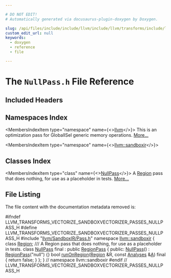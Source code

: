 ```yaml
---

# DO NOT EDIT!
# Automatically generated via docusaurus-plugin-doxygen by Doxygen.

slug: /api/files/include/include/llvm/include/llvm/transforms/include/llvm/transforms/vectorize/include/llvm/transforms/vectorize/sandboxvectorizer/include/llvm/transforms/vectorize/sandboxvectorizer/passes/nullpass-h
custom_edit_url: null
keywords:
  - doxygen
  - reference
  - file

---
```





# The `NullPass.h` File Reference

<DoxygenPage pluginConfig={pluginConfig}>



## Included Headers

<IncludesList>
<IncludesListItem
  filePath="llvm/SandboxIR/Pass.h"
  permalink="/docs/api/files/include/include/llvm/include/llvm/sandboxir/pass-h"
  isLocal="true" />
</IncludesList>

## Namespaces Index

<MembersIndex>

<MembersIndexItem
  type="namespace"
  name={<><a href="/docs/api/namespaces/llvm">llvm</a></>}>
This is an optimization pass for GlobalISel generic memory operations. <a href="/docs/api/namespaces/llvm/#details">More...</a>
</MembersIndexItem>

<MembersIndexItem
  type="namespace"
  name={<><a href="/docs/api/namespaces/llvm/sandboxir">llvm::sandboxir</a></>}>
</MembersIndexItem>

</MembersIndex>

## Classes Index

<MembersIndex>

<MembersIndexItem
  type="class"
  name={<><a href="/docs/api/classes/llvm/sandboxir/nullpass">NullPass</a></>}>
A <a href="/docs/api/classes/llvm/sandboxir/region">Region</a> pass that does nothing, for use as a placeholder in tests. <a href="/docs/api/classes/llvm/sandboxir/nullpass/#details">More...</a>
</MembersIndexItem>

</MembersIndex>


## File Listing

The file content with the documentation metadata removed is:

<ProgramListing>

<Link id="l00001" /><CodeLine lineNumber="1"><Highlight kind="preprocessor">#ifndef LLVM&#95;TRANSFORMS&#95;VECTORIZE&#95;SANDBOXVECTORIZER&#95;PASSES&#95;NULLPASS&#95;H</Highlight><Highlight kind="normal"></Highlight></CodeLine>
<Link id="l00002" /><CodeLine lineNumber="2"><Highlight kind="normal"></Highlight><Highlight kind="preprocessor">#define LLVM&#95;TRANSFORMS&#95;VECTORIZE&#95;SANDBOXVECTORIZER&#95;PASSES&#95;NULLPASS&#95;H</Highlight><Highlight kind="normal"></Highlight></CodeLine>
<Link id="l00003" /><CodeLine lineNumber="3"><Highlight kind="normal"></Highlight></CodeLine>
<Link id="l00004" /><CodeLine lineNumber="4"><Highlight kind="normal"></Highlight><Highlight kind="preprocessor">#include &quot;<a href="/docs/api/files/include/include/llvm/include/llvm/sandboxir/pass-h">llvm/SandboxIR/Pass.h</a>&quot;</Highlight><Highlight kind="normal"></Highlight></CodeLine>
<Link id="l00005" /><CodeLine lineNumber="5"><Highlight kind="normal"></Highlight></CodeLine>
<Link id="l00006" /><CodeLine lineNumber="6"><Highlight kind="normal"></Highlight><Highlight kind="keyword">namespace </Highlight><Highlight kind="normal"><a href="/docs/api/namespaces/llvm/sandboxir">llvm::sandboxir</a> &#123;</Highlight></CodeLine>
<Link id="l00007" /><CodeLine lineNumber="7"><Highlight kind="normal"></Highlight></CodeLine>
<Link id="l00008" /><CodeLine lineNumber="8"><Highlight kind="normal"></Highlight><Highlight kind="keyword">class </Highlight><Highlight kind="normal"><a href="/docs/api/classes/llvm/sandboxir/region">Region</a>;</Highlight></CodeLine>
<Link id="l00009" /><CodeLine lineNumber="9"><Highlight kind="normal"></Highlight><Highlight kind="comment"></Highlight></CodeLine>
<Link id="l00010" /><CodeLine lineNumber="10"><Highlight kind="comment">/// A Region pass that does nothing, for use as a placeholder in tests.</Highlight><Highlight kind="normal"></Highlight></CodeLine>
<Link id="l00011" /><CodeLine lineNumber="11" lineLink="/docs/api/classes/llvm/sandboxir/nullpass"><Highlight kind="normal"></Highlight><Highlight kind="keyword">class </Highlight><Highlight kind="normal"><a href="/docs/api/classes/llvm/sandboxir/nullpass/#a5cb1a139ddb04416358332e808ec7390">NullPass</a> final : </Highlight><Highlight kind="keyword">public</Highlight><Highlight kind="normal"> <a href="/docs/api/classes/llvm/sandboxir/regionpass/#a42cfcfc19f6163c097f68b7a6b29ac8d">RegionPass</a> &#123;</Highlight></CodeLine>
<Link id="l00012" /><CodeLine lineNumber="12"><Highlight kind="normal"></Highlight><Highlight kind="keyword">public</Highlight><Highlight kind="normal">:</Highlight></CodeLine>
<Link id="l00013" /><CodeLine lineNumber="13" lineLink="/docs/api/classes/llvm/sandboxir/nullpass/#a5cb1a139ddb04416358332e808ec7390"><Highlight kind="normal">  <a href="/docs/api/classes/llvm/sandboxir/nullpass/#a5cb1a139ddb04416358332e808ec7390">NullPass</a>() : <a href="/docs/api/classes/llvm/sandboxir/regionpass/#a42cfcfc19f6163c097f68b7a6b29ac8d">RegionPass</a>(</Highlight><Highlight kind="stringliteral">&quot;null&quot;</Highlight><Highlight kind="normal">) &#123;&#125;</Highlight></CodeLine>
<Link id="l00014" /><CodeLine lineNumber="14" lineLink="/docs/api/classes/llvm/sandboxir/nullpass/#a01baa5e67e466a8a2c5a719a76930690"><Highlight kind="normal">  </Highlight><Highlight kind="keywordtype">bool</Highlight><Highlight kind="normal"> <a href="/docs/api/classes/llvm/sandboxir/nullpass/#a01baa5e67e466a8a2c5a719a76930690">runOnRegion</a>(<a href="/docs/api/classes/llvm/sandboxir/region">Region</a> &amp;R, </Highlight><Highlight kind="keyword">const</Highlight><Highlight kind="normal"> <a href="/docs/api/classes/llvm/sandboxir/analyses">Analyses</a> &amp;<a href="/docs/api/files/lib/lib/ir/builtingcs-cpp/#a2e38c85003a042421cde1647632d0b72">A</a>) </Highlight><Highlight kind="keyword">final</Highlight><Highlight kind="normal"> &#123; </Highlight><Highlight kind="keywordflow">return</Highlight><Highlight kind="normal"> </Highlight><Highlight kind="keyword">false</Highlight><Highlight kind="normal">; &#125;</Highlight></CodeLine>
<Link id="l00015" /><CodeLine lineNumber="15"><Highlight kind="normal">&#125;;</Highlight></CodeLine>
<Link id="l00016" /><CodeLine lineNumber="16"><Highlight kind="normal"></Highlight></CodeLine>
<Link id="l00017" /><CodeLine lineNumber="17"><Highlight kind="normal">&#125; </Highlight><Highlight kind="comment">// namespace llvm::sandboxir</Highlight><Highlight kind="normal"></Highlight></CodeLine>
<Link id="l00018" /><CodeLine lineNumber="18"><Highlight kind="normal"></Highlight></CodeLine>
<Link id="l00019" /><CodeLine lineNumber="19"><Highlight kind="normal"></Highlight><Highlight kind="preprocessor">#endif </Highlight><Highlight kind="comment">// LLVM&#95;TRANSFORMS&#95;VECTORIZE&#95;SANDBOXVECTORIZER&#95;PASSES&#95;NULLPASS&#95;H</Highlight><Highlight kind="normal"></Highlight></CodeLine>

</ProgramListing>


</DoxygenPage>
